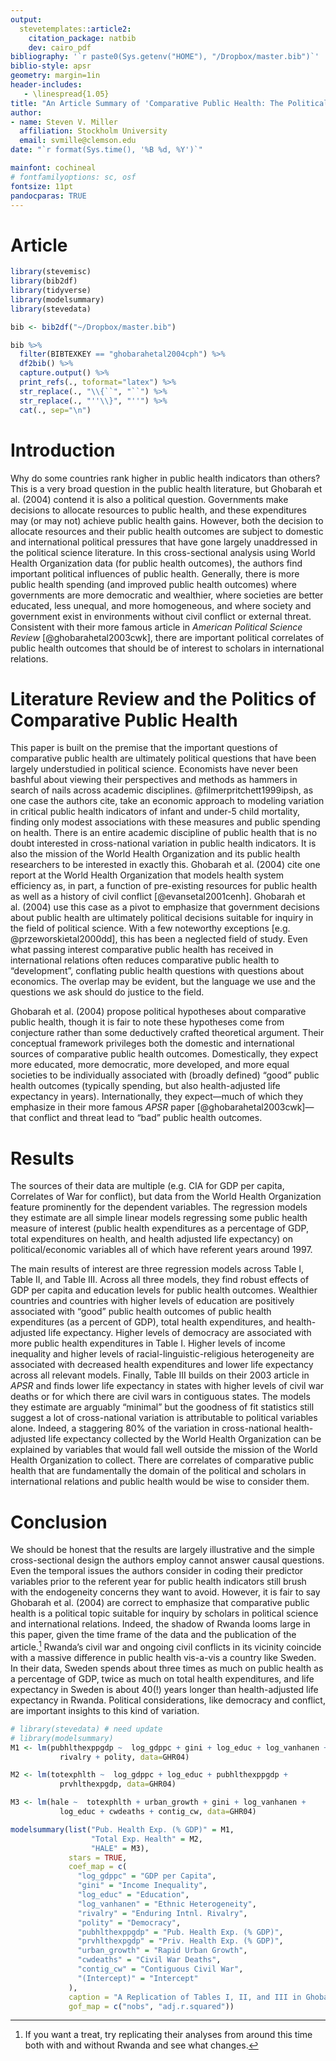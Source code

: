 ```yaml
---
output: 
  stevetemplates::article2:
    citation_package: natbib
    dev: cairo_pdf
bibliography: '`r paste0(Sys.getenv("HOME"), "/Dropbox/master.bib")`'
biblio-style: apsr
geometry: margin=1in
header-includes:
   - \linespread{1.05}
title: "An Article Summary of 'Comparative Public Health: The Political Economy of Human Misery and Well-Being'"
author:
- name: Steven V. Miller
  affiliation: Stockholm University
  email: svmille@clemson.edu
date: "`r format(Sys.time(), '%B %d, %Y')`"

mainfont: cochineal
# fontfamilyoptions: sc, osf
fontsize: 11pt
pandocparas: TRUE
---
```


# Article

```r

library(stevemisc)
library(bib2df)
library(tidyverse)
library(modelsummary)
library(stevedata)

bib <- bib2df("~/Dropbox/master.bib")

bib %>%
  filter(BIBTEXKEY == "ghobarahetal2004cph") %>%
  df2bib() %>%
  capture.output() %>%
  print_refs(., toformat="latex") %>%
  str_replace(., "\\{``", "``") %>%
  str_replace(., "''\\}", "''") %>%
  cat(., sep="\n")

```


# Introduction

Why do some countries rank higher in public health indicators than others? This is a very broad question in the public health literature, but Ghobarah et al. (2004) contend it is also a political question. Governments make decisions to allocate resources to public health, and these expenditures may (or may not) achieve public health gains. However, both the decision to allocate resources and their public health outcomes are subject to domestic and international political pressures that have gone largely unaddressed in the political science literature. In this cross-sectional analysis using World Health Organization data (for public health outcomes), the authors find important political influences of public health. Generally, there is more public health spending (and improved public health outcomes) where governments are more democratic and wealthier, where societies are better educated, less unequal, and more homogeneous, and where society and government exist in environments without civil conflict or external threat. Consistent with their more famous article in *American Political Science Review* [@ghobarahetal2003cwk], there are important political correlates of public health outcomes that should be of interest to scholars in international relations.

# Literature Review and the Politics of Comparative Public Health

This paper is built on the premise that the important questions of comparative public health are ultimately political questions that have been largely understudied in political science. Economists have never been bashful about viewing their perspectives and methods as hammers in search of nails across academic disciplines. @filmerpritchett1999ipsh, as one case the authors cite, take an economic approach to modeling variation in critical public health indicators of infant and under-5 child mortality, finding only modest associations with these measures and public spending on health. There is an entire academic discipline of public health that is no doubt interested in cross-national variation in public health indicators. It is also the mission of the World Health Organization and its public health researchers to be interested in exactly this. Ghobarah et al. (2004) cite one report at the World Health Organization that models health system efficiency as, in part, a function of pre-existing resources for public health as well as a history of civil conflict [@evansetal2001cenh]. Ghobarah et al. (2004) use this case as a pivot to emphasize that government decisions about public health are ultimately political decisions suitable for inquiry in the field of political science. With a few noteworthy exceptions [e.g. @przeworskietal2000dd], this has been a neglected field of study. Even what passing interest comparative public health has received in international relations often reduces comparative public health to "development", conflating public health questions with questions about economics. The overlap may be evident, but the language we use and the questions we ask should do justice to the field.

Ghobarah et al. (2004) propose political hypotheses about comparative public health, though it is fair to note these hypotheses come from conjecture rather than some deductively crafted theoretical argument. Their conceptual framework privileges both the domestic and international sources of comparative public health outcomes. Domestically, they expect more educated, more democratic, more developed, and more equal societies to be individually associated with (broadly defined) "good" public health outcomes (typically spending, but also health-adjusted life expectancy in years). Internationally, they expect---much of which they emphasize in their more famous *APSR* paper [@ghobarahetal2003cwk]---that conflict and threat lead to "bad" public health outcomes. 

# Results

The sources of their data are multiple (e.g. CIA for GDP per capita, Correlates of War for conflict), but data from the World Health Organization feature prominently for the dependent variables. The regression models they estimate are all simple linear models regressing some public health measure of interest (public health expenditures as a percentage of GDP, total expenditures on health, and health adjusted life expectancy) on political/economic variables all of which have referent years around 1997.

The main results of interest are three regression models across Table I, Table II, and Table III. Across all three models, they find robust effects of GDP per capita and education levels for public health outcomes. Wealthier countries and countries with higher levels of education are positively associated with "good" public health outcomes of public health expenditures (as a percent of GDP), total health expenditures, and health-adjusted life expectancy. Higher levels of democracy are associated with more public health expenditures in Table I. Higher levels of income inequality and higher levels of racial-linguistic-religious heterogeneity are associated with decreased health expenditures and lower life expectancy across all relevant models. Finally, Table III builds on their 2003 article in *APSR* and finds lower life expectancy in states with higher levels of civil war deaths or for which there are civil wars in contiguous states. The models they estimate are arguably "minimal" but the goodness of fit statistics still suggest a lot of cross-national variation is attributable to political variables alone. Indeed, a staggering 80% of the variation in cross-national health-adjusted life expectancy collected by the World Health Organization can be explained by variables that would fall well outside the mission of the World Health Organization to collect. There are correlates of comparative public health that are fundamentally the domain of the political and scholars in international relations and public health would be wise to consider them.

# Conclusion

We should be honest that the results are largely illustrative and the simple cross-sectional design the authors employ cannot answer causal questions. Even the temporal issues the authors consider in coding their predictor variables prior to the referent year for public health indicators still brush with the endogeneity concerns they want to avoid. However, it is fair to say Ghobarah et al. (2004) are correct to emphasize that comparative public health is a political topic suitable for inquiry by scholars in political science and international relations. Indeed, the shadow of Rwanda looms large in this paper, given the time frame of the data and the publication of the article.[^rwanda] Rwanda's civil war and ongoing civil conflicts in its vicinity coincide with a massive difference in public health vis-a-vis a country like Sweden. In their data, Sweden spends about three times as much on public health as a percentage of GDP, twice as much on total health expenditures, and life expectancy in Sweden is about 40(!) years longer than health-adjusted life expectancy in Rwanda. Political considerations, like democracy and conflict, are important insights to this kind of variation.

[^rwanda]: If you want a treat, try replicating their analyses from around this time both with and without Rwanda and see what changes.


<!-- \newpage -->

<!-- # Appendix: Replicating Ghobarah et al. (2004) -->

<!-- A data set (`GHR04`) forthcoming in version 1.1 of `{stevedata}` contains an easy means to effectively replicate the regressions reported in Ghobarah et al. (2004). There is an important caveat that the results are not identical to what the authors report and there is no easy way to know why this is the case. The authors provide only a Stata .dta file with this publication, which contains over 200 variables and multiple columns that would seem (prima facie) to correspond with the variables of interest. Some forensic work was required in order to discern what were the variables they appear to have used. Briefly, Ghobarah et al. (2004) offer no Stata .log file or .do file, but do liberally cite minimums, maximums, and medians for the variables of interest. They are also clear when they use logarithmic transformations of these variables and Stata does not allow---or at least does not make easy---the kind of on-the-fly logarithmic transformations in a regression model that one could do in R. With some effort, a researcher can discern a column for a given country that matches the information Ghobarah et al. (2004) report (e.g. the private health expenditures as a percentage of GDP for Oman) and determine this is assuredly what they used among the multiple columns available in the same data that look like it. The differences reported here are routinely in the hundredths, or even the thousandths. The biggest source of confusion concerns why there appears to be an additional observation in the regression models. Some country is dropped for some reason, and it's not evident which one or why. -->

<!-- *Students*: you don't need to do what I'm doing here in your article summary. Consider this simply illustrative of running regression models and formatting regression tables in `{modelsummary}`. -->

<!-- \newpage -->

<!-- \small -->
```r
# library(stevedata) # need update
# library(modelsummary)
M1 <- lm(pubhlthexppgdp ~  log_gdppc + gini + log_educ + log_vanhanen + 
           rivalry + polity, data=GHR04) 

M2 <- lm(totexphlth ~  log_gdppc + log_educ + pubhlthexppgdp + 
           prvhlthexpgdp, data=GHR04) 

M3 <- lm(hale ~  totexphlth + urban_growth + gini + log_vanhanen +
           log_educ + cwdeaths + contig_cw, data=GHR04) 

modelsummary(list("Pub. Health Exp. (% GDP)" = M1,
                  "Total Exp. Health" = M2,
                  "HALE" = M3),
             stars = TRUE,
             coef_map = c(
               "log_gdppc" = "GDP per Capita",
               "gini" = "Income Inequality",
               "log_educ" = "Education",
               "log_vanhanen" = "Ethnic Heterogeneity",
               "rivalry" = "Enduring Intnl. Rivalry",
               "polity" = "Democracy",
               "pubhlthexppgdp" = "Pub. Health Exp. (% GDP)",
               "prvhlthexpgdp" = "Priv. Health Exp. (% GDP)",
               "urban_growth" = "Rapid Urban Growth",
               "cwdeaths" = "Civil War Deaths",
               "contig_cw" = "Contiguous Civil War",
               "(Intercept)" = "Intercept"
             ),
             caption = "A Replication of Tables I, II, and III in Ghobarah et al. (2004)",
             gof_map = c("nobs", "adj.r.squared"))
```

<!-- \normalsize -->

<!-- \newpage -->
<!--
# References
\setlength{\parindent}{-0.2in}
\setlength{\leftskip}{0.2in}
\setlength{\parskip}{8pt}
\vspace*{-0.2in}
\noindent
-->

